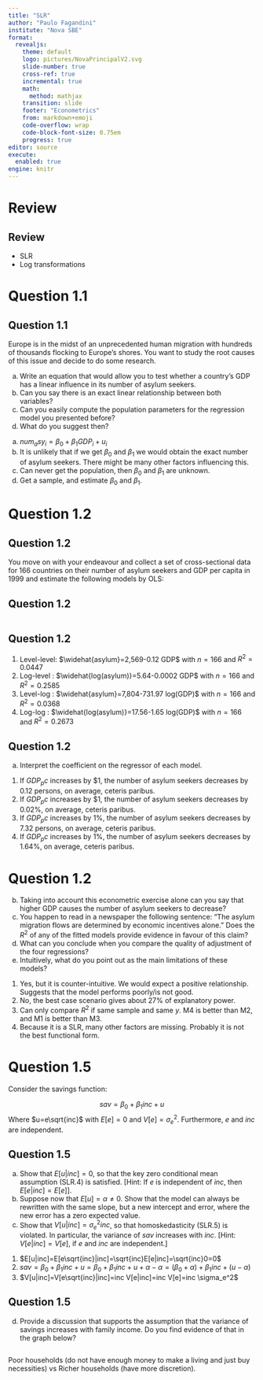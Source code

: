 ```yaml
---
title: "SLR"
author: "Paulo Fagandini"
institute: "Nova SBE"
format: 
  revealjs:
    theme: default
    logo: pictures/NovaPrincipalV2.svg
    slide-number: true
    cross-ref: true
    incremental: true
    math: 
      method: mathjax
    transition: slide
    footer: "Econometrics"
    from: markdown+emoji
    code-overflow: wrap
    code-block-font-size: 0.75em
    progress: true
editor: source
execute:
  enabled: true
engine: knitr
---
```


# Review

## Review

* SLR
* Log transformations

# Question 1.1

## Question 1.1

Europe is in the midst of an unprecedented human migration with hundreds of thousands flocking to
Europe's shores. You want to study the root causes of this issue and decide to do some research.

a) Write an equation that would allow you to test whether a country’s GDP has a linear influence in
its number of asylum seekers.
b) Can you say there is an exact linear relationship between both variables?
c) Can you easily compute the population parameters for the regression model you presented before?
d) What do you suggest then?

::: {.notes}

a) $num_asy_i=\beta_0+\beta_1 GDP_i + u_i$
b) It is unlikely that if we get $\beta_0$ and $\beta_1$ we would obtain the exact number of asylum seekers. There might be many other factors influencing this.
c) Can never get the population, then $\beta_0$ and $\beta_1$ are unknown.
d) Get a sample, and estimate $\beta_0$ and $\beta_1$.

:::

# Question 1.2

## Question 1.2

You move on with your endeavour and collect a set of cross-sectional data for 166 countries on their
number of asylum seekers and GDP per capita in 1999 and estimate the following models by OLS:

## Question 1.2

<div style="text-align: center;">
  <img src="pictures/02_slr_plot_1.png" alt="" />
</div>

## Question 1.2

::: {.nonincremental}

1. Level-level: $\widehat{asylum}=2,569-0.12 GDP$ with $n=166$ and $R^2=0.0447$
2. Log-level : $\widehat{log(asylum)}=5.64-0.0002 GDP$ with $n=166$ and $R^2=0.2585$
3. Level-log : $\widehat{asylum}=7,804-731.97 log(GDP)$ with $n=166$ and $R^2=0.0368$
4. Log-log : $\widehat{log(asylum)}=17.56-1.65 log(GDP)$ with $n=166$ and $R^2=0.2673$

:::

## Question 1.2

a) Interpret the coefficient on the regressor of each model.

::: {.notes}

1. If $GDP_pc$ increases by $1, the number of asylum seekers decreases by 0.12 persons, on average, ceteris paribus.
2. If $GDP_pc$ increases by $1, the number of asylum seekers decreases by 0.02%, on average, ceteris paribus.
3. If $GDP_pc$ increases by 1%, the number of asylum seekers decreases by 7.32 persons, on average, ceteris paribus.
4. If $GDP_pc$ increases by 1%, the number of asylum seekers decreases by 1.64%, on average, ceteris paribus.

:::

# Question 1.2

b) Taking into account this econometric exercise alone can you say that higher GDP causes the
number of asylum seekers to decrease?
c) You happen to read in a newspaper the following sentence: "The asylum migration flows are
determined by economic incentives alone." Does the $R^2$ of any of the fitted models provide
evidence in favour of this claim?
d) What can you conclude when you compare the quality of adjustment of the four regressions?
e) Intuitively, what do you point out as the main limitations of these models?

::: {.notes}


1. Yes, but it is counter-intuitive. We would expect a positive relationship. Suggests that the model
performs poorly/is not good.
2. No, the best case scenario gives about 27% of explanatory power.
3. Can only compare $R^2$ if same sample and same $y$. M4 is better than M2, and M1 is better than M3.
4. Because it is a SLR, many other factors are missing. Probably it is not the best functional form.

:::

# Question 1.5

Consider the savings function:

$$sav=\beta_0 + \beta_1 inc + u$$
Where $u=e\sqrt{inc}$ with $E[e]=0$ and $V[e]=\sigma_e^2$. Furthermore, $e$ and $inc$ are independent.

## Question 1.5

a) Show that $E[u|inc] = 0$, so that the key zero conditional mean assumption (SLR.4) is satisfied. [Hint: If $e$ is independent of $inc$, then $E[e|inc] = E[e]$].
b) Suppose now that $E[u] = \alpha \neq 0$. Show that the model can always be rewritten with the same slope, but a new intercept and error, where the new error has a zero expected value.
c) Show that $V[u|inc] = \sigma_e^2 inc$, so that homoskedasticity (SLR.5) is violated. In particular, the variance of $sav$ increases with $inc$. [Hint: $V[e|inc] = V[e]$, if $e$ and $inc$ are independent.]

::: {.notes}

1. $E[u|inc]=E[e\sqrt{inc}|inc]=\sqrt{inc}E[e|inc]=\sqrt{inc}0=0$
2. $sav=\beta_0+\beta_1 inc + u = \beta_0+\beta_1 inc + u +\alpha-\alpha =(\beta_0+\alpha)+\beta_1inc +(u-\alpha)$
3. $V[u|inc]=V[e\sqrt{inc}|inc]=inc V[e|inc]=inc V[e]=inc \sigma_e^2$

:::

## Question 1.5

d) Provide a discussion that supports the assumption that the variance of savings increases with family income. Do you find evidence of that in the graph below?

<div style="text-align: center;">
  <img src="pictures/02_slr_plot_2.png" alt="" />
</div>

::: {.notes}

Poor households (do not have enough money to make a living and just buy necessities) vs Richer
households (have more discretion).

:::